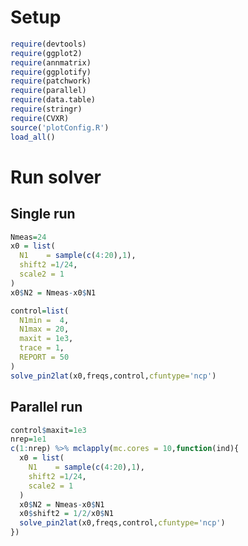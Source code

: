 # Setup
```r
require(devtools)
require(ggplot2)
require(annmatrix)
require(ggplotify)
require(patchwork)
require(parallel)
require(data.table)
require(stringr)
require(CVXR)
source('plotConfig.R')
load_all()
```

# Run solver

## Single run
```r
Nmeas=24
x0 = list(
  N1    = sample(c(4:20),1),
  shift2 =1/24,
  scale2 = 1
)
x0$N2 = Nmeas-x0$N1

control=list(
  N1min =  4,
  N1max = 20,
  maxit = 1e3,
  trace = 1,
  REPORT = 50
)
solve_pin2lat(x0,freqs,control,cfuntype='ncp')
```

## Parallel run
```r
control$maxit=1e3
nrep=1e1
c(1:nrep) %>% mclapply(mc.cores = 10,function(ind){
  x0 = list(
    N1    = sample(c(4:20),1),
    shift2 =1/24,
    scale2 = 1
  )
  x0$N2 = Nmeas-x0$N1
  x0$shift2 = 1/2/x0$N1
  solve_pin2lat(x0,freqs,control,cfuntype='ncp')
}) 
```